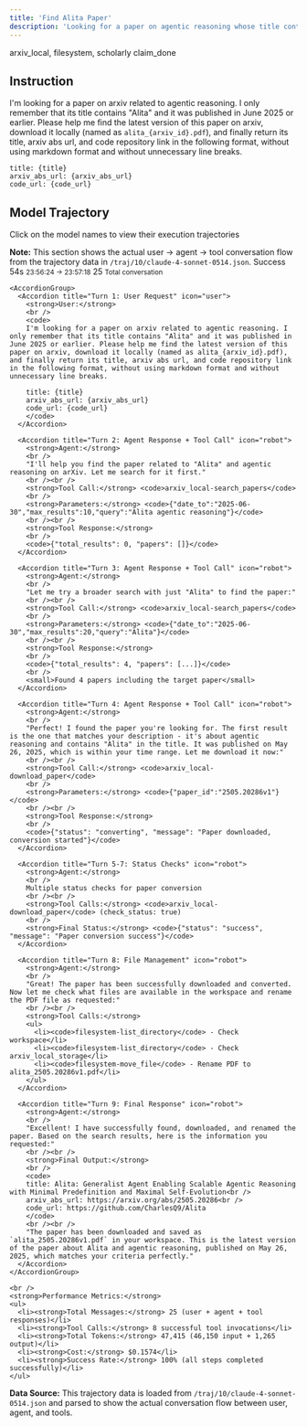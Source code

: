 ```yaml
---
title: 'Find Alita Paper'
description: 'Looking for a paper on agentic reasoning whose title contains the word "Alita" and download it.'
---
```


<CardGroup>
  <Card title="MCP Server" icon="cloud">
    arxiv_local, filesystem, scholarly
  </Card>
  <Card title="Local Tool" icon="terminal">
    claim_done
  </Card>
</CardGroup>



## Instruction

I'm looking for a paper on arxiv related to agentic reasoning. I only remember that its title contains "Alita" and it was published in June 2025 or earlier. Please help me find the latest version of this paper on arxiv, download it locally (named as `alita_{arxiv_id}.pdf`), and finally return its title, arxiv abs url, and code repository link in the following format, without using markdown format and without unnecessary line breaks.

```
title: {title}
arxiv_abs_url: {arxiv_abs_url}
code_url: {code_url}
```

## Model Trajectory

Click on the model names to view their execution trajectories

<Info>
  <strong>Note:</strong> This section shows the actual user → agent → tool conversation flow from the trajectory data in <code>/traj/10/claude-4-sonnet-0514.json</code>.
</Info>

<AccordionGroup>
  <Accordion title="Claude 4 Sonnet (Run: 2025-07-14)" icon="play">
    <CardGroup cols={3}>
      <Card title="Status" icon="check-circle">
        <Badge variant="success">Success</Badge>
      </Card>
      <Card title="Duration" icon="clock">
        <Stat>54s</Stat>
        <small>23:56:24 → 23:57:18</small>
      </Card>
      <Card title="Messages" icon="message">
        <Stat>25</Stat>
        <small>Total conversation</small>
      </Card>
    </CardGroup>
    
    <AccordionGroup>
      <Accordion title="Turn 1: User Request" icon="user">
        <strong>User:</strong>
        <br />
        <code>
        I'm looking for a paper on arxiv related to agentic reasoning. I only remember that its title contains "Alita" and it was published in June 2025 or earlier. Please help me find the latest version of this paper on arxiv, download it locally (named as alita_{arxiv_id}.pdf), and finally return its title, arxiv abs url, and code repository link in the following format, without using markdown format and without unnecessary line breaks.

        title: {title}
        arxiv_abs_url: {arxiv_abs_url}
        code_url: {code_url}
        </code>
      </Accordion>
      
      <Accordion title="Turn 2: Agent Response + Tool Call" icon="robot">
        <strong>Agent:</strong>
        <br />
        "I'll help you find the paper related to "Alita" and agentic reasoning on arXiv. Let me search for it first."
        <br /><br />
        <strong>Tool Call:</strong> <code>arxiv_local-search_papers</code>
        <br />
        <strong>Parameters:</strong> <code>{"date_to":"2025-06-30","max_results":10,"query":"Alita agentic reasoning"}</code>
        <br /><br />
        <strong>Tool Response:</strong>
        <br />
        <code>{"total_results": 0, "papers": []}</code>
      </Accordion>
      
      <Accordion title="Turn 3: Agent Response + Tool Call" icon="robot">
        <strong>Agent:</strong>
        <br />
        "Let me try a broader search with just "Alita" to find the paper:"
        <br /><br />
        <strong>Tool Call:</strong> <code>arxiv_local-search_papers</code>
        <br />
        <strong>Parameters:</strong> <code>{"date_to":"2025-06-30","max_results":20,"query":"Alita"}</code>
        <br /><br />
        <strong>Tool Response:</strong>
        <br />
        <code>{"total_results": 4, "papers": [...]}</code>
        <br />
        <small>Found 4 papers including the target paper</small>
      </Accordion>
      
      <Accordion title="Turn 4: Agent Response + Tool Call" icon="robot">
        <strong>Agent:</strong>
        <br />
        "Perfect! I found the paper you're looking for. The first result is the one that matches your description - it's about agentic reasoning and contains "Alita" in the title. It was published on May 26, 2025, which is within your time range. Let me download it now:"
        <br /><br />
        <strong>Tool Call:</strong> <code>arxiv_local-download_paper</code>
        <br />
        <strong>Parameters:</strong> <code>{"paper_id":"2505.20286v1"}</code>
        <br /><br />
        <strong>Tool Response:</strong>
        <br />
        <code>{"status": "converting", "message": "Paper downloaded, conversion started"}</code>
      </Accordion>
      
      <Accordion title="Turn 5-7: Status Checks" icon="robot">
        <strong>Agent:</strong>
        <br />
        Multiple status checks for paper conversion
        <br /><br />
        <strong>Tool Calls:</strong> <code>arxiv_local-download_paper</code> (check_status: true)
        <br />
        <strong>Final Status:</strong> <code>{"status": "success", "message": "Paper conversion success"}</code>
      </Accordion>
      
      <Accordion title="Turn 8: File Management" icon="robot">
        <strong>Agent:</strong>
        <br />
        "Great! The paper has been successfully downloaded and converted. Now let me check what files are available in the workspace and rename the PDF file as requested:"
        <br /><br />
        <strong>Tool Calls:</strong>
        <ul>
          <li><code>filesystem-list_directory</code> - Check workspace</li>
          <li><code>filesystem-list_directory</code> - Check arxiv_local_storage</li>
          <li><code>filesystem-move_file</code> - Rename PDF to alita_2505.20286v1.pdf</li>
        </ul>
      </Accordion>
      
      <Accordion title="Turn 9: Final Response" icon="robot">
        <strong>Agent:</strong>
        <br />
        "Excellent! I have successfully found, downloaded, and renamed the paper. Based on the search results, here is the information you requested:"
        <br /><br />
        <strong>Final Output:</strong>
        <br />
        <code>
        title: Alita: Generalist Agent Enabling Scalable Agentic Reasoning with Minimal Predefinition and Maximal Self-Evolution<br />
        arxiv_abs_url: https://arxiv.org/abs/2505.20286<br />
        code_url: https://github.com/CharlesQ9/Alita
        </code>
        <br /><br />
        "The paper has been downloaded and saved as `alita_2505.20286v1.pdf` in your workspace. This is the latest version of the paper about Alita and agentic reasoning, published on May 26, 2025, which matches your criteria perfectly."
      </Accordion>
    </AccordionGroup>
    
    <br />
    <strong>Performance Metrics:</strong>
    <ul>
      <li><strong>Total Messages:</strong> 25 (user + agent + tool responses)</li>
      <li><strong>Tool Calls:</strong> 8 successful tool invocations</li>
      <li><strong>Total Tokens:</strong> 47,415 (46,150 input + 1,265 output)</li>
      <li><strong>Cost:</strong> $0.1574</li>
      <li><strong>Success Rate:</strong> 100% (all steps completed successfully)</li>
    </ul>
  </Accordion>
</AccordionGroup>

<Info>
  <strong>Data Source:</strong> This trajectory data is loaded from <code>/traj/10/claude-4-sonnet-0514.json</code> and parsed to show the actual conversation flow between user, agent, and tools.
</Info>
